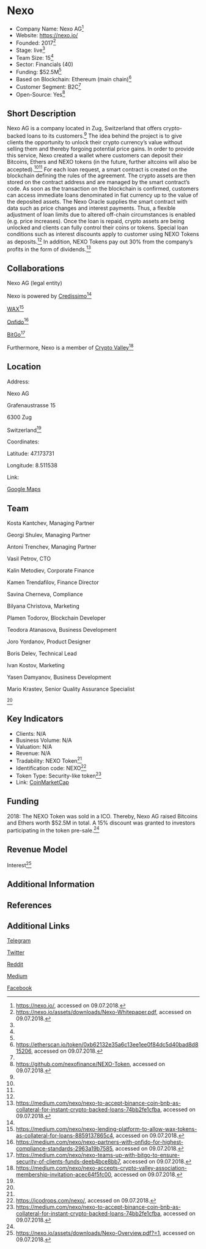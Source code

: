 =Nexo=

* Company Name: Nexo AG<ref name=„website“>https://nexo.io/, accessed on 09.07.2018.</ref>
* Website: https://nexo.io/
* Founded: 2017<ref name=„whitepaper“>https://nexo.io/assets/downloads/Nexo-Whitepaper.pdf, accessed on 09.07.2018.</ref>
* Stage: live<ref name=„website“/>
* Team Size: 15<ref name=„website“/>
* Sector: Financials (40)
* Funding: $52.5M<ref name=„website“/>
* Based on Blockchain: Ethereum (main chain)<ref name=„etherscan“>https://etherscan.io/token/0xb62132e35a6c13ee1ee0f84dc5d40bad8d815206, accessed on 09.07.2018.</ref>
* Customer Segment: B2C<ref name=„whitepaper“/>
* Open-Source: Yes<ref name=„github“>https://github.com/nexofinance/NEXO-Token, accessed on 09.07.2018.</ref>


==Short Description==

Nexo AG is a company located in Zug, Switzerland that offers crypto-backed loans to its customers.<ref name=„website“/> The idea behind the project is to give clients the opportunity to unlock their crypto currency’s value without selling them and thereby forgoing potential price gains. In order to provide this service, Nexo created a wallet where customers can deposit their Bitcoins, Ethers and NEXO tokens (in the future, further altcoins will also be accepted).<ref name=„website“/><ref name=„whitepaper“/> For each loan request, a smart contract is created on the blockchain defining the rules of the agreement. The crypto assets are then stored on the contract address and are managed by the smart contract’s code. As soon as the transaction on the blockchain is confirmed, customers can access immediate loans denominated in fiat currency up to the value of the deposited assets. The Nexo Oracle supplies the smart contract with data such as price changes and interest payments. Thus, a flexible adjustment of loan limits due to altered off-chain circumstances is enabled (e.g. price increases). Once the loan is repaid, crypto assets are being unlocked and clients can fully control their coins or tokens. Special loan conditions such as interest discounts apply to customer using NEXO Tokens as deposits.<ref name=„whitepaper“/> In addition, NEXO Tokens pay out 30% from the company’s profits in the form of dividends.<ref name=„dividends“>https://medium.com/nexo/nexo-to-accept-binance-coin-bnb-as-collateral-for-instant-crypto-backed-loans-74bb2fe1cfba, accessed on 09.07.2018.</ref>

==Collaborations==

Nexo AG (legal entity)

Nexo is powered by [https://credissimo.com/ Credissimo]<ref name=„website“/>

[https://wax.io/ WAX]<ref name=„wax“>https://medium.com/nexo/nexo-lending-platform-to-allow-wax-tokens-as-collateral-for-loans-8859137865c4, accessed on 09.07.2018.</ref>

[https://onfido.com/ Onfido]<ref name=„onfido“>https://medium.com/nexo/nexo-partners-with-onfido-for-highest-compliance-standards-2963a19b7585, accessed on 09.07.2018.</ref>

[https://www.bitgo.com/info/ BitGo]<ref name=„bitgo“>https://medium.com/nexo/nexo-teams-up-with-bitgo-to-ensure-security-of-clients-funds-deeb4bce8bb7, accessed on 09.07.2018.</ref>

Furthermore, Nexo is a member of [https://cryptovalley.swiss/ Crypto Valley]<ref name=„cryptovalley“>https://medium.com/nexo/nexo-accepts-crypto-valley-association-membership-invitation-acec64f5fc00, accessed on 09.07.2018.</ref>


==Location==

Address:

Nexo AG

Grafenaustrasse 15

6300 Zug

Switzerland<ref name=„website“/>

 

Coordinates: 

Latitude: 47.173731

Longitude: 8.511538

 

Link: 

[https://www.google.com/maps/place/Grafenaustrasse+15,+6300+Zug/@47.1737306,8.5093489,17z/data=!3m1!4b1!4m5!3m4!1s0x479aaa5f3c7dd153:0x205d6b51e0c1d3eb!8m2!3d47.1737306!4d8.5115376 Google Maps]

==Team==

Kosta Kantchev, Managing Partner

Georgi Shulev, Managing Partner 

Antoni Trenchev, Managing Partner 

Vasil Petrov, CTO 

Kalin Metodiev, Corporate Finance 

Kamen Trendafilov, Finance Director 

Savina Cherneva, Compliance 

Bilyana Christova, Marketing 

Plamen Todorov, Blockchain Developer 

Teodora Atanasova, Business Development

Joro Yordanov, Product Designer 

Boris Delev, Technical Lead 

Ivan Kostov, Marketing 

Yasen Damyanov, Business Development 

Mario Krastev, Senior Quality Assurance Specialist 

<ref name=„website“/>


==Key Indicators==

* Clients: N/A
* Business Volume: N/A
* Valuation: N/A
* Revenue: N/A
* Tradability: NEXO Token<ref name=„whitepaper“/>
* Identification code: NEXO<ref name=„icodrops“>https://icodrops.com/nexo/, accessed on 09.07.2018.</ref>
* Token Type: Security-like token<ref name=„bnb“>https://medium.com/nexo/nexo-to-accept-binance-coin-bnb-as-collateral-for-instant-crypto-backed-loans-74bb2fe1cfba, accessed on 09.07.2018.</ref>
* Link: [https://coinmarketcap.com/currencies/nexo/ CoinMarketCap]


==Funding==

2018: The NEXO Token was sold in a ICO. Thereby, Nexo AG raised Bitcoins and Ethers worth $52.5M in total. A 15% discount was granted to investors participating in the token pre-sale.<ref name=„icodrops“/>

==Revenue Model==

Interest<ref name=„overview“>https://nexo.io/assets/downloads/Nexo-Overview.pdf?=1, accessed on 09.07.2018.</ref>


==Additional Information==


==References==

<references/>



==Additional Links==

[https://t.me/nexofinance Telegram]

[https://twitter.com/NexoFinance Twitter]

[https://www.reddit.com/r/Nexo/ Reddit]

[https://medium.com/nexo Medium]

[https://www.facebook.com/NexoFinance Facebook]
